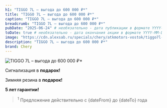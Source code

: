 ```yaml
---
h1: "TIGGO 7L – выгода до 600 000 ₽*"
title: "TIGGO 7L – выгода до 600 000 ₽*"
caption: "TIGGO 7L – выгода до 600 000 ₽*"
breadcrumb: "TIGGO 7L – выгода до 600 000 ₽*"
pubDate: "2025-06-24" # необязательно - дата публикации в формате YYYY-MM-DD, возможность планирования публикации
toDate: true # необязательно - дата окончания акции в формате YYYY-MM-DD или true для показа последнего дня месяца
image: "https://cdn.alexsab.ru/specials/chery/atkmotors-vostok/tiggo7l-vygoda/mobile.webp"
description: "TIGGO 7L – выгода до 600 000 ₽*"
brand: Chery
---
```



<picture>
	<source media="(min-width: 942px)" srcset="https://cdn.alexsab.ru/specials/chery/atkmotors-vostok/tiggo7l-vygoda/desktop.webp" />
	<img src="https://cdn.alexsab.ru/specials/chery/atkmotors-vostok/tiggo7l-vygoda/mobile.webp" class="w-full mb-10" alt="TIGGO 7L – выгода до 600 000 ₽*" />
</picture>

Сигнализация в **подарок!**

Зимняя резина в **подарок!**

**5 лет гарантии!**

<SpecialSalonsInfo dataFormName="Узнать выгоду. TIGGO 7L – выгода до 600 000" />

> <sup>1</sup> Предложение действительно с {dateFrom} до {dateTo} года